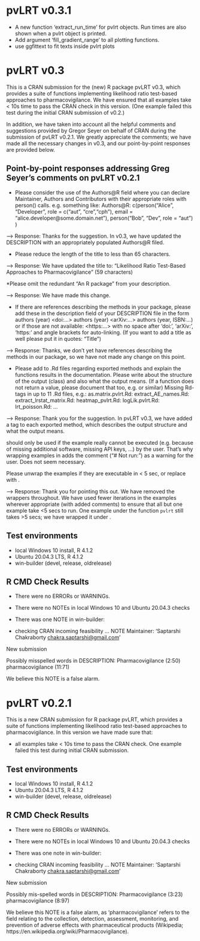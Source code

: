 # pvLRT v0.3.1

- A new function 'extract_run_time' for pvlrt objects. Run times are also shown when a pvlrt object is printed.
- Add argument 'fill_gradient_range' to all plotting functions.
- use ggfittext to fit texts inside pvlrt plots

# pvLRT v0.3

This is a CRAN submission for the (new) R package pvLRT v0.3, which provides a suite of functions implementing likelihood ratio test-based approaches to pharmacovigilance. We have ensured that all examples take < 10s time to pass the CRAN check in this version. (One example failed this test during the initial CRAN submission of v0.2.) 

In addition, we have taken into account all the helpful comments and suggestions provided by Gregor Seyer on behalf of CRAN during the submission of pvLRT v0.2.1. We greatly appreciate the comments; we have made all the necessary changes in v0.3, and our point-by-point responses are provided below.

## Point-by-point responses addressing Greg Seyer's comments on pvLRT v0.2.1

* Please consider the use of the Authors@R field where you can declare
Maintainer, Authors and Contributors with their appropriate roles with
person() calls.
e.g. something like:
Authors@R: c(person("Alice", "Developer", role = c("aut", "cre","cph"),
                      email = "alice.developer@some.domain.net"),
               person("Bob", "Dev", role = "aut") )

--> Response: Thanks for the suggestion. In v0.3, we have updated the DESCRIPTION with an appropriately populated Authors@R filed.              


* Please reduce the length of the title to less than 65 characters.

--> Response: We have updated the title to: "Likelihood Ratio Test-Based Approaches to Pharmacovigilance" (59 characters)


*Please omit the redundant "An R package" from your description.

--> Response: We have made this change.


* If there are references describing the methods in your package, please
add these in the description field of your DESCRIPTION file in the form
authors (year) <doi:...>
authors (year) <arXiv:...>
authors (year, ISBN:...)
or if those are not available: <https:...>
with no space after 'doi:', 'arXiv:', 'https:' and angle brackets for
auto-linking.
(If you want to add a title as well please put it in quotes: "Title")

--> Response: Thanks, we don't yet have references describing the methods in our package, so we have not made any change on this point.  


* Please add \value to .Rd files regarding exported methods and explain
the functions results in the documentation. Please write about the
structure of the output (class) and also what the output means. (If a
function does not return a value, please document that too, e.g.
\value{No return value, called for side effects} or similar)
Missing Rd-tags in up to 11 .Rd files, e.g.:
      as.matrix.pvlrt.Rd: \value
      extract_AE_names.Rd: \value
      extract_lrstat_matrix.Rd: \value
      heatmap_pvlrt.Rd: \value
      logLik.pvlrt.Rd: \value
      lrt_poisson.Rd: \value
      ...
      
--> Response: Thank you for the suggestion. In pvLRT v0.3, we have added 
a \value tag to each exported method, which describes the output structure and what the output means.  
      

\dontrun{} should only be used if the example really cannot be executed
(e.g. because of missing additional software, missing API keys, ...) by
the user. That's why wrapping examples in \dontrun{} adds the comment
("# Not run:") as a warning for the user.
Does not seem necessary.

Please unwrap the examples if they are executable in < 5 sec, or replace
\dontrun{} with \donttest{}.

--> Response: Thank you for pointing this out. We have removed the \dontrun{} wrappers throughout. We have used fewer iterations in the examples wherever appropriate (with added comments) to ensure that all but one example take <5 secs to run. One example under the function `pvlrt` still takes >5 secs; we have wrapped it under \donttest{}.    


## Test environments

* local Windows 10 install, R 4.1.2
* Ubuntu 20.04.3 LTS, R 4.1.2
* win-builder (devel, release, oldrelease)


## R CMD Check Results

- There were no ERRORs or WARNINGs.
- There were no NOTEs in local Windows 10 and Ubuntu 20.04.3 checks
- There was one NOTE in win-builder: 

* checking CRAN incoming feasibility ... NOTE
Maintainer: 'Saptarshi Chakraborty <chakra.saptarshi@gmail.com>'

New submission

Possibly misspelled words in DESCRIPTION:
  Pharmacovigilance (2:50)
  pharmacovigilance (11:71)

We believe this NOTE is a false alarm. 








# pvLRT v0.2.1

This is a new CRAN submission for R package pvLRT, which provides a suite of functions implementing likelihood ratio test-based approaches to pharmacovigilance. In this version we have made sure that:

* all examples take < 10s time to pass the CRAN check. One example failed this test during initial CRAN submission.


## Test environments

* local Windows 10 install, R 4.1.2
* Ubuntu 20.04.3 LTS, R 4.1.2
* win-builder (devel, release, oldrelease)

## R CMD Check Results

- There were no ERRORs or WARNINGs.
- There were no NOTEs in local Windows 10 and Ubuntu 20.04.3 checks
- There was one note in win-builder: 

* checking CRAN incoming feasibility ... NOTE
Maintainer: 'Saptarshi Chakraborty <chakra.saptarshi@gmail.com>'

New submission

Possibly mis-spelled words in DESCRIPTION:
  Pharmacovigilance (3:23)
  pharmacovigilance (8:97)

We believe this NOTE is a false alarm, as 'pharmacovigilance' refers to the field relating to the collection, detection, assessment, monitoring, and prevention of adverse effects with pharmaceutical products (Wikipedia; https://en.wikipedia.org/wiki/Pharmacovigilance). 
